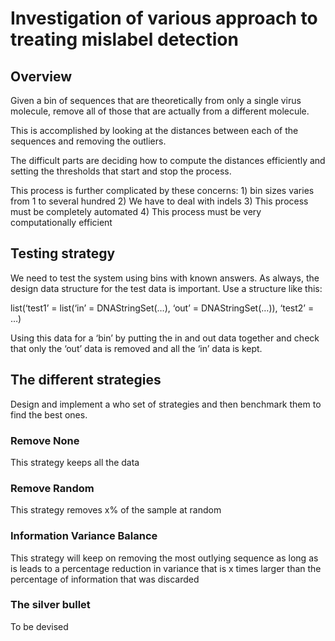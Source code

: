 # Investigation of various approach to treating mislabel detection

## Overview

Given a bin of sequences that are theoretically from only a single virus
molecule, remove all of those that are actually from a different molecule.

This is accomplished by looking at the distances between each of the sequences
and removing the outliers.

The difficult parts are deciding how to compute the distances efficiently and
setting the thresholds that start and stop the process.

This process is further complicated by these concerns:
1) bin sizes varies from 1 to several hundred
2) We have to deal with indels
3) This process must be completely automated
4) This process must be very computationally efficient

## Testing strategy

We need to test the system using bins with known answers. As always, the design
data structure for the test data is important. Use a structure like this:

list('test1' = list('in' = DNAStringSet(...),
                    'out' = DNAStringSet(...)),
     'test2' = ...)

Using this data for a 'bin' by putting the in and out data together and check
that only the 'out' data is removed and all the 'in' data is kept.

## The different strategies

Design and implement a who set of strategies and then benchmark them to find
the best ones.

### Remove None

This strategy keeps all the data

### Remove Random

This strategy removes x% of the sample at random

### Information Variance Balance

This strategy will keep on removing the most outlying sequence as long as is
leads to a percentage reduction in variance that is x times larger than the
percentage of information that was discarded

### The silver bullet

To be devised


